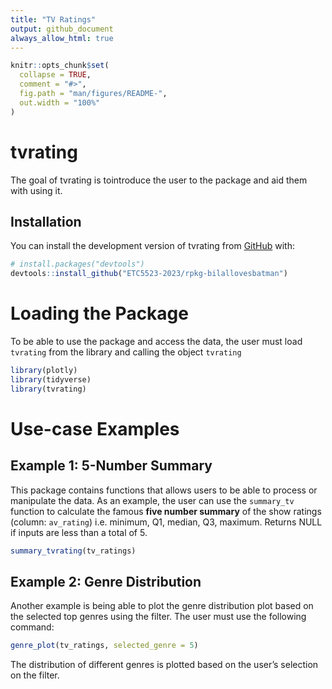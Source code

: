 ```yaml
---
title: "TV Ratings"
output: github_document
always_allow_html: true
---
```



<!-- README.md is generated from README.Rmd. Please edit that file -->

```r
knitr::opts_chunk$set(
  collapse = TRUE,
  comment = "#>",
  fig.path = "man/figures/README-",
  out.width = "100%"
)
```

# tvrating

<!-- badges: start -->
<!-- badges: end -->

The goal of tvrating is tointroduce the user to the package and aid them with using it.

## Installation

You can install the development version of tvrating from [GitHub](https://github.com/) with:

``` r
# install.packages("devtools")
devtools::install_github("ETC5523-2023/rpkg-bilallovesbatman")
```

# Loading the Package

To be able to use the package and access the data, the user must load `tvrating` from the library and calling the object `tvrating`

```r
library(plotly)
library(tidyverse)
library(tvrating)
```

# Use-case Examples

## Example 1: 5-Number Summary

This package contains functions that allows users to be able to process or manipulate the data. As an example, the user can use the `summary_tv` function to calculate the famous **five number summary** of the show ratings (column: `av_rating`) i.e. minimum, Q1, median, Q3, maximum. Returns NULL if inputs are less than a total of 5. 

```r
summary_tvrating(tv_ratings)
```

## Example 2: Genre Distribution

Another example is being able to plot the genre distribution plot based on the selected top genres using the filter. The user must use the following command:

```r
genre_plot(tv_ratings, selected_genre = 5)

```

The distribution of different genres is plotted based on the user's selection on the filter.
